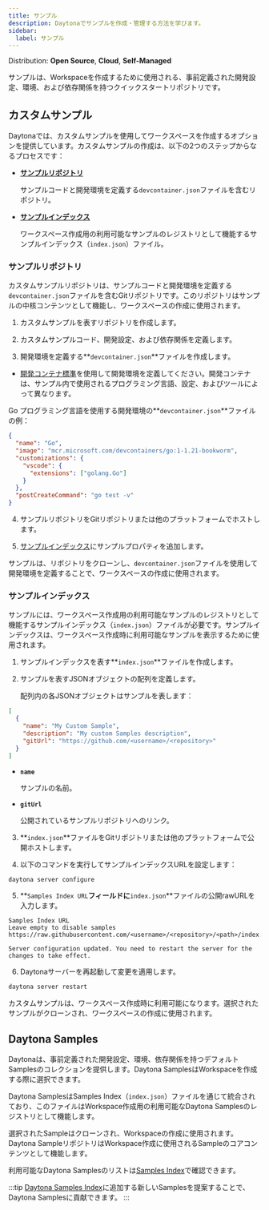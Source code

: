```yaml
---
title: サンプル
description: Daytonaでサンプルを作成・管理する方法を学びます。
sidebar:
  label: サンプル
---
```




<Label>Distribution: **Open Source**, **Cloud**, **Self-Managed**</Label>

サンプルは、Workspaceを作成するために使用される、事前定義された開発設定、環境、および依存関係を持つクイックスタートリポジトリです。

## カスタムサンプル

Daytonaでは、カスタムサンプルを使用してワークスペースを作成するオプションを提供しています。カスタムサンプルの作成は、以下の2つのステップからなるプロセスです：

- [**サンプルリポジトリ**](#sample-repository)

  サンプルコードと開発環境を定義する`devcontainer.json`ファイルを含むリポジトリ。

- [**サンプルインデックス**](#samples-index)

  ワークスペース作成用の利用可能なサンプルのレジストリとして機能するサンプルインデックス（`index.json`）ファイル。

### サンプルリポジトリ

カスタムサンプルリポジトリは、サンプルコードと開発環境を定義する`devcontainer.json`ファイルを含むGitリポジトリです。このリポジトリはサンプルの中核コンテンツとして機能し、ワークスペースの作成に使用されます。

1. カスタムサンプルを表すリポジトリを作成します。

2. カスタムサンプルコード、開発設定、および依存関係を定義します。

3. 開発環境を定義する**`devcontainer.json`**ファイルを作成します。

- [開発コンテナ標準](https://containers.dev/)を使用して開発環境を定義してください。開発コンテナは、サンプル内で使用されるプログラミング言語、設定、およびツールによって異なります。

Go プログラミング言語を使用する開発環境の**`devcontainer.json`**ファイルの例：

```json
{
  "name": "Go",
  "image": "mcr.microsoft.com/devcontainers/go:1-1.21-bookworm",
  "customizations": {
    "vscode": {
      "extensions": ["golang.Go"]
    }
  },
  "postCreateCommand": "go test -v"
}
```

4. サンプルリポジトリをGitリポジトリまたは他のプラットフォームでホストします。

5. [サンプルインデックス](#samples-index)にサンプルプロパティを追加します。

サンプルは、リポジトリをクローンし、`devcontainer.json`ファイルを使用して開発環境を定義することで、ワークスペースの作成に使用されます。

### サンプルインデックス

サンプルには、ワークスペース作成用の利用可能なサンプルのレジストリとして機能するサンプルインデックス（`index.json`）ファイルが必要です。サンプルインデックスは、ワークスペース作成時に利用可能なサンプルを表示するために使用されます。

1. サンプルインデックスを表す**`index.json`**ファイルを作成します。

2. サンプルを表すJSONオブジェクトの配列を定義します。

   配列内の各JSONオブジェクトはサンプルを表します：

```json
[
  {
    "name": "My Custom Sample",
    "description": "My custom Samples description",
    "gitUrl": "https://github.com/<username>/<repository>"
  }
]
```

- **`name`**

  サンプルの名前。

- **`gitUrl`**

  公開されているサンプルリポジトリへのリンク。

3. **`index.json`**ファイルをGitリポジトリまたは他のプラットフォームで公開ホストします。

4. 以下のコマンドを実行してサンプルインデックスURLを設定します：

```sh
daytona server configure
```

5. **`Samples Index URL`**フィールドに**`index.json`**ファイルの公開rawURLを入力します。

```text
Samples Index URL
Leave empty to disable samples
https://raw.githubusercontent.com/<username>/<repository>/<path>/index.json
```

```text
Server configuration updated. You need to restart the server for the changes to take effect.
```

6. Daytonaサーバーを再起動して変更を適用します。

```sh
daytona server restart
```

カスタムサンプルは、ワークスペース作成時に利用可能になります。選択されたサンプルがクローンされ、ワークスペースの作成に使用されます。

## Daytona Samples

Daytonaは、事前定義された開発設定、環境、依存関係を持つデフォルトSamplesのコレクションを提供します。Daytona SamplesはWorkspaceを作成する際に選択できます。

Daytona SamplesはSamples Index（`index.json`）ファイルを通じて統合されており、このファイルはWorkspace作成用の利用可能なDaytona Samplesのレジストリとして機能します。

選択されたSampleはクローンされ、Workspaceの作成に使用されます。Daytona SampleリポジトリはWorkspace作成に使用されるSampleのコアコンテンツとして機能します。

利用可能なDaytona Samplesのリストは[Samples Index](https://github.com/daytonaio/daytona/blob/main/hack/samples/index.json)で確認できます。

:::tip
[Daytona Samples Index](https://github.com/daytonaio/daytona/blob/main/hack/samples/index.json)に追加する新しいSamplesを提案することで、Daytona Samplesに貢献できます。
:::
